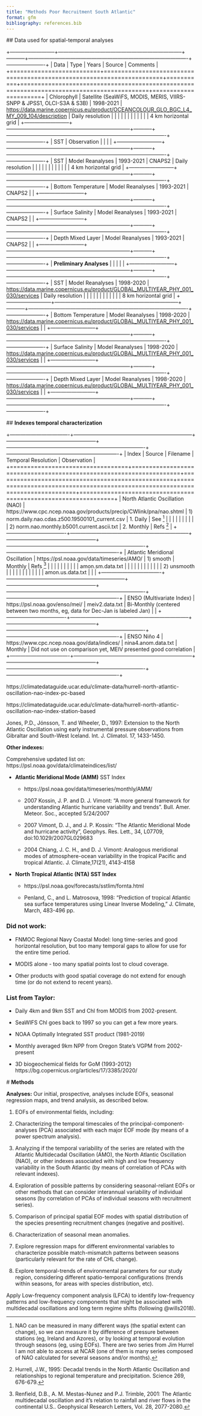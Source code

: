 ```yaml
---
title: "Methods Poor Recruitment South Atlantic"
format: gfm
bibliography: references.bib
---
```

  
  ## Data used for spatial-temporal analyses
  
  +--------------------------+-----------------------------------------------------------------------+-----------+-------------------------------------------------------------------------------------------+----------------------+
  | Data                     | Type                                                                  | Years     | Source                                                                                    | Comments             |
  +==========================+=======================================================================+===========+===========================================================================================+======================+
  | Chlorophyll              | Satellite (SeaWiFS, MODIS, MERIS, VIIRS-SNPP & JPSS1, OLCI-S3A & S3B) | 1998-2021 | <https://data.marine.copernicus.eu/product/OCEANCOLOUR_GLO_BGC_L4_MY_009_104/description> | Daily resolution     |
  |                          |                                                                       |           |                                                                                           |                      |
  |                          |                                                                       |           |                                                                                           | 4 km horizontal grid |
  +--------------------------+-----------------------------------------------------------------------+-----------+-------------------------------------------------------------------------------------------+----------------------+
  | SST                      | Observation                                                           |           |                                                                                           |                      |
  +--------------------------+-----------------------------------------------------------------------+-----------+-------------------------------------------------------------------------------------------+----------------------+
  | SST                      | Model Reanalyses                                                      | 1993-2021 | CNAPS2                                                                                    | Daily resolution     |
  |                          |                                                                       |           |                                                                                           |                      |
  |                          |                                                                       |           |                                                                                           | 4 km horizontal grid |
  +--------------------------+-----------------------------------------------------------------------+-----------+-------------------------------------------------------------------------------------------+----------------------+
  | Bottom Temperature       | Model Reanalyses                                                      | 1993-2021 | CNAPS2                                                                                    |                      |
  +--------------------------+-----------------------------------------------------------------------+-----------+-------------------------------------------------------------------------------------------+----------------------+
  | Surface Salinity         | Model Reanalyses                                                      | 1993-2021 | CNAPS2                                                                                    |                      |
  +--------------------------+-----------------------------------------------------------------------+-----------+-------------------------------------------------------------------------------------------+----------------------+
  | Depth Mixed Layer        | Model Reanalyses                                                      | 1993-2021 | CNAPS2                                                                                    |                      |
  +--------------------------+-----------------------------------------------------------------------+-----------+-------------------------------------------------------------------------------------------+----------------------+
  | **Preliminary Analyses** |                                                                       |           |                                                                                           |                      |
  +--------------------------+-----------------------------------------------------------------------+-----------+-------------------------------------------------------------------------------------------+----------------------+
  | SST                      | Model Reanalyses                                                      | 1998-2020 | <https://data.marine.copernicus.eu/product/GLOBAL_MULTIYEAR_PHY_001_030/services>         | Daily resolution     |
  |                          |                                                                       |           |                                                                                           |                      |
  |                          |                                                                       |           |                                                                                           | 8 km horizontal grid |
  +--------------------------+-----------------------------------------------------------------------+-----------+-------------------------------------------------------------------------------------------+----------------------+
  | Bottom Temperature       | Model Reanalyses                                                      | 1998-2020 | <https://data.marine.copernicus.eu/product/GLOBAL_MULTIYEAR_PHY_001_030/services>         |                      |
  +--------------------------+-----------------------------------------------------------------------+-----------+-------------------------------------------------------------------------------------------+----------------------+
  | Surface Salinity         | Model Reanalyses                                                      | 1998-2020 | <https://data.marine.copernicus.eu/product/GLOBAL_MULTIYEAR_PHY_001_030/services>         |                      |
  +--------------------------+-----------------------------------------------------------------------+-----------+-------------------------------------------------------------------------------------------+----------------------+
  | Depth Mixed Layer        | Model Reanalyses                                                      | 1998-2020 | <https://data.marine.copernicus.eu/product/GLOBAL_MULTIYEAR_PHY_001_030/services>         |                      |
  +--------------------------+-----------------------------------------------------------------------+-----------+-------------------------------------------------------------------------------------------+----------------------+
  
  ## **Indexes temporal characterization**
  
  +----------------------------------+--------------------------------------------------------------------+---------------------------------------------------+-------------------------------------------------------------------------------+----------------------------------------------------------------+
  | Index                            | Source                                                             | Filename                                          | Temporal Resolution                                                           | Observation                                                    |
  +==================================+====================================================================+===================================================+===============================================================================+================================================================+
  | North Atlantic Oscillation (NAO) | https://www.cpc.ncep.noaa.gov/products/precip/CWlink/pna/nao.shtml | 1\) norm.daily.nao.cdas.z500.19500101_current.csv | 1.  Daily                                                                     | See [^1]                                                       |
  |                                  |                                                                    |                                                   |                                                                               |                                                                |
  |                                  |                                                                    | 2\) norm.nao.monthly.b5001.current.ascii.txt      | 2.  Monthly                                                                   | Refs [^2]                                                      |
  +----------------------------------+--------------------------------------------------------------------+---------------------------------------------------+-------------------------------------------------------------------------------+----------------------------------------------------------------+
  | Atlantic Meridional Oscillation  | https://psl.noaa.gov/data/timeseries/AMO/                          | 1\) smooth                                        | Monthly                                                                       | Refs [^3]                                                      |
  |                                  |                                                                    |                                                   |                                                                               |                                                                |
  |                                  |                                                                    | amon.sm.data.txt                                  |                                                                               |                                                                |
  |                                  |                                                                    |                                                   |                                                                               |                                                                |
  |                                  |                                                                    | 2\) unsmooth                                      |                                                                               |                                                                |
  |                                  |                                                                    |                                                   |                                                                               |                                                                |
  |                                  |                                                                    | amon.us.data.txt                                  |                                                                               |                                                                |
  +----------------------------------+--------------------------------------------------------------------+---------------------------------------------------+-------------------------------------------------------------------------------+----------------------------------------------------------------+
  | ENSO (Multivariate Index)        | https://psl.noaa.gov/enso/mei/                                     | meiv2.data.txt                                    | Bi-Monthly (centered between two months, eg, data for Dec-Jan is labeled Jan) |                                                                |
  +----------------------------------+--------------------------------------------------------------------+---------------------------------------------------+-------------------------------------------------------------------------------+----------------------------------------------------------------+
  | ENSO Niño 4                      | https://www.cpc.ncep.noaa.gov/data/indices/                        | nina4.anom.data.txt                               | Monthly                                                                       | Did not use on comparison yet, MEIV presented good correlation |
  +----------------------------------+--------------------------------------------------------------------+---------------------------------------------------+-------------------------------------------------------------------------------+----------------------------------------------------------------+
  
  [^1]: NAO can be measured in many different ways (the spatial extent can change), so we can measure it by difference of pressure between stations (eg, Ireland and Azores), or by looking at temporal evolution through seasons (eg, using EOFs). There are two series from Jim Hurrel I am not able to access at NCAR (one of them is many series composed of NAO calculated for several seasons and/or months).

https://climatedataguide.ucar.edu/climate-data/hurrell-north-atlantic-oscillation-nao-index-pc-based

https://climatedataguide.ucar.edu/climate-data/hurrell-north-atlantic-oscillation-nao-index-station-based

[^2]: Hurrell, J.W., 1995: Decadal trends in the North Atlantic Oscillation and relationships to regional temperature and precipitation. Science 269, 676-679.

Jones, P.D., Jónsson, T. and Wheeler, D., 1997: Extension to the North Atlantic Oscillation using early instrumental pressure observations from Gibraltar and South-West Iceland. Int. J. Climatol. 17, 1433-1450.

[^3]: Renfield, D.B., A. M. Mestas-Nunez and P.J. Trimble, 2001: The Atlantic multidecadal oscillation and it's relation to rainfall and river flows in the continental U.S.. Geophysical Research Letters, Vol. 28, 2077-2080.

**Other indexes:**

Comprehensive updated list on: https://psl.noaa.gov/data/climateindices/list/

-   **Atlantic Meridional Mode (AMM)** SST Index

    -   https://psl.noaa.gov/data/timeseries/monthly/AMM/

    -   2007 Kossin, J. P. and D. J. Vimont: "A more general framework for understanding Atlantic hurricane variability and trends". Bull. Amer. Meteor. Soc., accepted 5/24/2007

    -   2007 Vimont, D. J., and J. P. Kossin: "The Atlantic Meridional Mode and hurricane activity", Geophys. Res. Lett., 34, L07709, doi:10.1029/2007GL029683

    -   2004 Chiang, J. C. H., and D. J. Vimont: Analogous meridional modes of atmosphere-ocean variability in the tropical Pacific and tropical Atlantic. J. Climate,17(21), 4143-4158

-   **North Tropical Atlantic (NTA) SST Index**

    -   https://psl.noaa.gov/forecasts/sstlim/fornta.html

    -   Penland, C., and L. Matrosova, 1998: "Prediction of tropical Atlantic sea surface temperatures using Linear Inverse Modeling," J. Climate, March, 483-496 pp.

### Did not work:

-   FNMOC Regional Navy Coastal Model: long time-series and good horizontal resolution, but too many temporal gaps to allow for use for the entire time period.

-   MODIS alone - too many spatial points lost to cloud coverage.

-   Other products with good spatial coverage do not extend for enough time (or do not extend to recent years).

### List from Taylor:

-   Daily 4km and 9km SST and Chl from MODIS from 2002-present.

-   SeaWIFS Chl goes back to 1997 so you can get a few more years.

-   NOAA Optimally Integrated SST product (1981-2019)

-   Monthly averaged 9km NPP from Oregon State's VGPM from 2002-present

-   3D biogeochemical fields for GoM (1993-2012) https://bg.copernicus.org/articles/17/3385/2020/
  
  # **Methods**
  
  **Analyses:** Our initial, prospective, analyses include EOFs, seasonal regression maps, and trend analysis, as described below.

1.  EOFs of environmental fields, including:
  
  1.  Characterizing the temporal timescales of the principal-component-analyses (PCA) associated with each major EOF mode (by means of a power spectrum analysis).

2.  Analyzing if the temporal variability of the series are related with the Atlantic Multidecadal Oscillation (AMO), the North Atlantic Oscillation (NAO), or other indexes associated with high and low frequency variability in the South Atlantic (by means of correlation of PCAs with relevant indexes).

3.  Exploration of possible patterns by considering seasonal-reliant EOFs or other methods that can consider interannual variability of individual seasons (by correlation of PCAs of individual seasons with recruitment series).

4.  Comparison of principal spatial EOF modes with spatial distribution of the species presenting recruitment changes (negative and positive).

2.  Characterization of seasonal mean anomalies.

1.  Explore regression maps for different environmental variables to characterize possible match-mismatch patterns between seasons (particularly relevant for the rate of CHL change).

3.  Explore temporal-trends of environmental parameters for our study region, considering different spatio-temporal configurations (trends within seasons, for areas with species distribution, etc).

Apply Low-frequency component analysis (LFCA) to identify low-frequency patterns and low-frequency components that might be associated with multidecadal oscillations and long term regime shifts (following @wills2018).